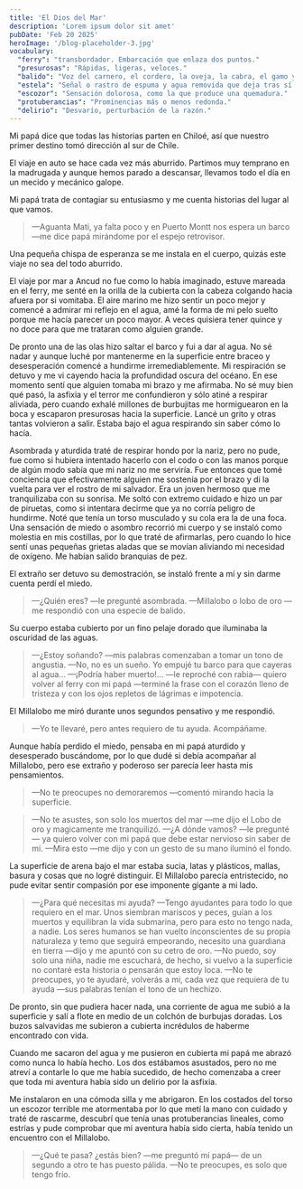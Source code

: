 ```yaml
---
title: 'El Dios del Mar'
description: 'Lorem ipsum dolor sit amet'
pubDate: 'Feb 20 2025'
heroImage: '/blog-placeholder-3.jpg'
vocabulary:
  "ferry": "transbordador. Embarcación que enlaza dos puntos."
  "presurosas": "Rápidas, ligeras, veloces."
  "balido": "Voz del carnero, el cordero, la oveja, la cabra, el gamo y el ciervo."
  "estela": "Señal o rastro de espuma y agua removida que deja tras sí una embarcación u otro cuerpo en movimiento."
  "escozor": "Sensación dolorosa, como la que produce una quemadura."
  "protuberancias": "Prominencias más o menos redonda."
  "delirio": "Desvarío, perturbación de la razón."
---
```


Mi papá dice que todas las historias parten en Chiloé, así que nuestro primer destino tomó dirección al sur de Chile.

<dotlottie-player src="https://assets-v2.lottiefiles.com/a/7ab12b4a-1167-11ee-80e1-03da2ae8e225/p0jgxVbd5j.lottie" background="transparent" speed="1" style="width: 100%;" direction="1" playMode="normal" autoplay loop></dotlottie-player>

El viaje en auto se hace cada vez más aburrido. Partimos muy temprano en la madrugada y aunque hemos parado a descansar, llevamos todo el día en un mecido y mecánico galope.

Mi papá trata de contagiar su entusiasmo y me cuenta historias del lugar al que vamos.

> —Aguanta Mati, ya falta poco y en Puerto Montt nos espera un barco —me dice papá mirándome por el espejo retrovisor.

Una pequeña chispa de esperanza se me instala en el cuerpo, quizás este viaje no sea del todo aburrido.

El viaje por mar a Ancud no fue como lo había imaginado, estuve mareada en el <Vocabulary definition={frontmatter.vocabulary.ferry}>ferry</Vocabulary>, me senté en la orilla de la cubierta con la cabeza colgando hacia afuera por si vomitaba. El aire marino me hizo sentir un poco mejor y comencé a admirar mi reflejo en el agua, amé la forma de mi pelo suelto porque me hacía parecer un poco mayor. A veces quisiera tener quince y no doce para que me trataran como alguien grande.


<div class="under-sea">

De pronto una de las olas hizo saltar el barco y fui a dar al agua. No sé nadar y aunque luché por mantenerme en la superficie entre braceo y desesperación comencé a hundirme irremediablemente. Mi respiración se detuvo y me vi cayendo hacia la profundidad oscura del océano. En ese momento sentí que alguien tomaba mi brazo y me afirmaba. No sé muy bien qué pasó, la asfixia y el terror me confundieron y sólo atiné a respirar aliviada, pero cuando exhalé millones de burbujitas me hormiguearon en la boca y escaparon <Vocabulary definition={frontmatter.vocabulary.presurosas}>presurosas</Vocabulary> hacia la superficie. Lancé un grito y otras tantas volvieron a salir. Estaba bajo el agua respirando sin saber cómo lo hacía.

<dotlottie-player src="https://assets-v2.lottiefiles.com/a/f08a0fd4-1163-11ee-b7da-a3beb8c6f335/dn9M71CcHO.lottie" background="transparent" speed="1" style="width: 100vw; margin: -122% -52% -30%; position: relative; z-index: -1" direction="1" playMode="normal" autoplay loop></dotlottie-player>

Asombrada y aturdida traté de respirar hondo por la nariz, pero no pude, fue como si hubiera intentado hacerlo con el codo o con las manos porque de algún modo sabía que mi nariz no me serviría. Fue entonces que tomé conciencia que efectivamente alguien me sostenía por el brazo y di la vuelta para ver el rostro de mi salvador. Era un joven hermoso que me tranquilizaba con su sonrisa. Me soltó con extremo cuidado e hizo un par de piruetas, como si intentara decirme que ya no corría peligro de hundirme. Noté que tenía un torso musculado y su cola era la de una foca. Una sensación de miedo o asombro recorrió mi cuerpo y se instaló como molestia en mis costillas, por lo que traté de afirmarlas, pero cuando lo hice sentí unas pequeñas grietas aladas que se movían aliviando mi necesidad de oxígeno. Me habían salido branquias de pez.

El extraño ser detuvo su demostración, se instaló frente a mí y sin darme cuenta perdí el miedo.

> —¿Quién eres? —le pregunté asombrada.
> —Millalobo o lobo de oro —me respondió con una especie de <Vocabulary definition={frontmatter.vocabulary.balido}>balido</Vocabulary>.

Su cuerpo estaba cubierto por un fino pelaje dorado que iluminaba la oscuridad de las aguas.

> —¿Estoy soñando? —mis palabras comenzaban a tomar un tono de angustia.
> —No, no es un sueño. Yo empujé tu barco para que cayeras al agua…
> —¡Podría haber muerto!... —le reproché con rabia— quiero volver al <Vocabulary definition={frontmatter.vocabulary.ferry}>ferry</Vocabulary> con mi papá —terminé la frase con el corazón lleno de tristeza y con los ojos repletos de lágrimas e impotencia.

El Millalobo me miró durante unos segundos pensativo y me respondió.

> —Yo te llevaré, pero antes requiero de tu ayuda. Acompáñame.

Aunque había perdido el miedo, pensaba en mi papá aturdido y desesperado buscándome, por lo que dudé si debía acompañar al Millalobo, pero ese extraño y poderoso ser parecía leer hasta mis pensamientos.

> —No te preocupes no demoraremos —comentó mirando hacia la superficie.  


> —No te asustes, son solo los muertos del mar —me dijo el Lobo de oro y magicamente me tranquilizó.
> —¿A dónde vamos? —le pregunté— ya quiero volver con mi papá que debe estar nervioso sin saber de mi.
> —Mira esto —me dijo y con un gesto de su mano iluminó el fondo.

La superficie de arena bajo el mar estaba sucia, latas y plásticos, mallas, basura y cosas que no logré distinguir. El Millalobo parecía entristecido, no pude evitar sentir compasión por ese imponente gigante a mi lado.

> —¿Para qué necesitas mi ayuda?
> —Tengo ayudantes para todo lo que requiero en el mar. Unos siembran mariscos y peces, guían a los muertos y equilibran la vida submarina, pero para esto no tengo nada, a nadie. Los seres humanos se han vuelto inconscientes de su propia naturaleza y temo que seguirá empeorando, necesito una guardiana en tierra —dijo y me apuntó con su cetro de oro.
> —No puedo, soy solo una niña, nadie me escuchará, de hecho, si vuelvo a la superficie no contaré esta historia o pensarán que estoy loca.
> —No te preocupes, yo te ayudaré, volverás a mi, cada vez que requiera de tu ayuda —sus palabras tenían el tono de un hechizo.


</div>

De pronto, sin que pudiera hacer nada, una corriente de agua me subió a la superficie y salí a flote en medio de un colchón de burbujas doradas. Los buzos salvavidas me subieron a cubierta incrédulos de haberme encontrado con vida.

Cuando me sacaron del agua y me pusieron en cubierta mi papá me abrazó como nunca lo había hecho. Los dos estábamos asustados, pero no me atreví a contarle lo que me había sucedido, de hecho comenzaba a creer que toda mi aventura había sido un <Vocabulary definition={frontmatter.vocabulary.delirio}>delirio</Vocabulary> por la asfixia.

Me instalaron en una cómoda silla y me abrigaron. En los costados del torso un <Vocabulary definition={frontmatter.vocabulary.escozor}>escozor</Vocabulary> terrible me atormentaba por lo que metí la mano con cuidado y traté de rascarme, descubrí que tenía unas <Vocabulary definition={frontmatter.vocabulary.protuberancias}>protuberancias</Vocabulary> lineales, como estrías y pude comprobar que mi aventura había sido cierta, había tenido un encuentro con el Millalobo.

> —¿Qué te pasa? ¿estás bien? —me preguntó mi papá— de un segundo a otro te has puesto pálida.
> —No te preocupes, es solo que tengo frío.